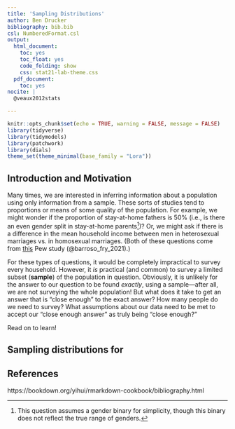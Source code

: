 ```yaml
---
title: 'Sampling Distributions'
author: Ben Drucker
bibliography: bib.bib
csl: NumberedFormat.csl
output:
  html_document:
    toc: yes
    toc_float: yes
    code_folding: show
    css: stat21-lab-theme.css
  pdf_document:
    toc: yes
nocite: |
  @veaux2012stats

---
```


```r
knitr::opts_chunk$set(echo = TRUE, warning = FALSE, message = FALSE)
library(tidyverse)
library(tidymodels)
library(patchwork)
library(dials)
theme_set(theme_minimal(base_family = "Lora"))
```

## Introduction and Motivation

Many times, we are interested in inferring information about a population using only information from a sample. These sorts of studies tend to proportions or means of some quality of the population. For example, we might wonder if the proportion of stay-at-home fathers is 50% (i.e., is there an even gender split in stay-at-home parents[^gender-simplicity])? Or, we might ask if there is a difference in the mean household income between men in heterosexual marriages vs. in homosexual marriages. (Both of these questions come from [this](https://www.pewresearch.org/fact-tank/2021/07/07/on-some-demographic-measures-people-in-same-sex-marriages-differ-from-those-in-opposite-sex-marriages/) Pew study (@barroso_fry_2021).)

For these types of questions, it would be completely impractical to survey every household. However, it *is* practical (and common) to survey a limited subset (**sample**) of the population in question. Obviously, it is unlikely for the answer to our question to be found *exactly*, using a sample—after all, we are not surveying the whole population! But what does it take to get an answer that is "close enough" to the exact answer? How many people do we need to survey? What assumptions about our data need to be met to accept our "close enough answer" as truly being "close enough?"

Read on to learn!

## Sampling distributions for 

[^gender-simplicity]: This question assumes a gender binary for simplicity, though this binary does not reflect the true range of genders.

## References

https://bookdown.org/yihui/rmarkdown-cookbook/bibliography.html